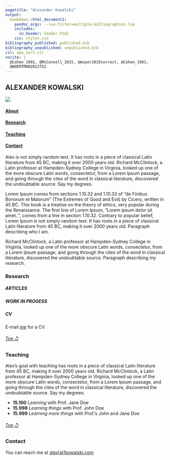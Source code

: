 ```yaml
---
pagetitle: "Alexander Kowalski"
output: 
  bookdown::html_document2:
    pandoc_args: --lua-filter=multiple-bibliographies.lua
    includes:
      in_header: header.html
    css: styles.css
bibliography_published: published.bib
bibliography_unpublished: unpublished.bib
csl: apa_sort.csl
nocite: |
  @Cohen_1992, @McConnell_2015, @moyer2019correct, @Cohen_1983, 
  @WOERTMAN2013752
---
```


:::: {.wrapper}
::: {}


:::


::: {}


:::


::: {.nameplate}
# ALEXANDER KOWALSKI


:::


::: {}

:::


::: {.nav}

![](images/headshot_2019.jpeg)

#### [About](#header)

#### [Research](#research)

#### [Teaching](#teaching)

#### [Contact](#contact)

:::


::: {.text}

Alex is not simply random text. It has roots in a piece of classical Latin literature from 45 BC, making it over 2000 years old. Richard McClintock, a Latin professor at Hampden-Sydney College in Virginia, looked up one of the more obscure Latin words, consectetur, from a Lorem Ipsum passage, and going through the cites of the word in classical literature, discovered the undoubtable source. Say my degrees.

Lorem Ipsum comes from sections 1.10.32 and 1.10.33 of "de Finibus Bonorum et Malorum" (The Extremes of Good and Evil) by Cicero, written in 45 BC. This book is a treatise on the theory of ethics, very popular during the Renaissance. The first line of Lorem Ipsum, "Lorem ipsum dolor sit amet..", comes from a line in section 1.10.32. Contrary to popular belief, Lorem Ipsum is not simply random text. It has roots in a piece of classical Latin literature from 45 BC, making it over 2000 years old. Paragraph describing who I am.

Richard McClintock, a Latin professor at Hampden-Sydney College in Virginia, looked up one of the more obscure Latin words, consectetur, from a Lorem Ipsum passage, and going through the cites of the word in classical literature, discovered the undoubtable source. Paragraph describing my research.  

### Research

##### ARTICLES

::: {#refs_published}
:::

##### WORK IN PROGESS

::: {#refs_unpublished}
:::

##### CV

E-mail [me](mailto:test@email.com) for a CV.  

###### [Top &olarr;](#header)  

### Teaching

Alex's goal with teaching has roots in a piece of classical Latin literature from 45 BC, making it over 2000 years old. Richard McClintock, a Latin professor at Hampden-Sydney College in Virginia, looked up one of the more obscure Latin words, consectetur, from a Lorem Ipsum passage, and going through the cites of the word in classical literature, discovered the undoubtable source. Say my degrees.

- **15.100** *Learning* with Prof. Jane Doe
- **15.998** *Learning things* with Prof. John Doe
- **15.999** *Learning more things* with Prof.'s John and Jane Doe

###### [Top &olarr;](#header)  

### Contact

You can reach me at [alex&lbrack;at&rbrack;kowalski.com](mailto:alex@kowalski.com)

:::

::::